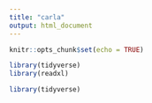 ```yaml
---
title: "carla"
output: html_document
---
```


```r
knitr::opts_chunk$set(echo = TRUE)
```


```r
library(tidyverse)
library(readxl)

```


```r
library(tidyverse)

```